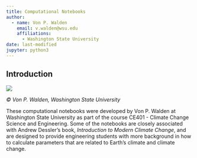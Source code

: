 ```yaml
---
title: Computational Notebooks
author:
  - name: Von P. Walden
    email: v.walden@wsu.edu
    affiliations:
      - Washington State University
date: last-modified
jupyter: python3
---
```


## Introduction

![](ce401.png)

<i>© Von P. Walden, Washington State University</i>

These computational notebooks were developed by Von P. Walden at Washington State University as part of the course CE401 - Climate Change Science and Engineering. Some of the notebooks are closely associated with Andrew Dessler's book, *Introduction to Modern Climate Change*, and are designed to provide engineering students with more background in how to calculate parameters that are related to Earth's climate and climate change.
